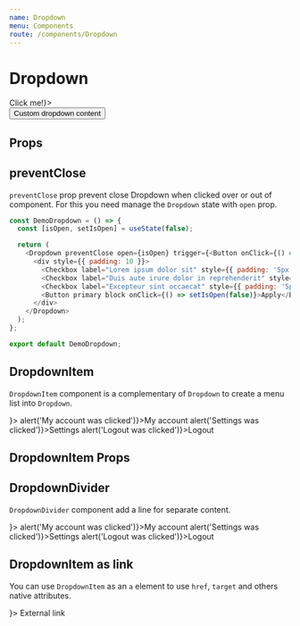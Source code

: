 ```yaml
---
name: Dropdown
menu: Components
route: /components/Dropdown
---
```



# Dropdown

<Playground>
	<Dropdown trigger={<Button>Click me!</Button>}>
		<div style={{ padding: 10 }}>
			<Button primary>Custom dropdown content</Button>
		</div>
	</Dropdown>
</Playground>

## Props

<Props of={Dropdown} />

## preventClose

`preventClose` prop prevent close Dropdown when clicked over or out of component. For this you need manage the `Dropdown` state with `open` prop.

<Playground>
	<DemoDropdown />
</Playground>

```javascript
const DemoDropdown = () => {
  const [isOpen, setIsOpen] = useState(false);

  return (
    <Dropdown preventClose open={isOpen} trigger={<Button onClick={() => setIsOpen(true)}>Click me!</Button>}>
      <div style={{ padding: 10 }}>
        <Checkbox label="Lorem ipsum dolor sit" style={{ padding: '5px 0', display: 'flex' }} />
        <Checkbox label="Duis aute irure dolor in reprehenderit" style={{ padding: '5px 0', display: 'flex' }} />
        <Checkbox label="Excepteur sint occaecat" style={{ padding: '5px 0', marginBottom: 10, display: 'flex' }} />
        <Button primary block onClick={() => setIsOpen(false)}>Apply</Button>
      </div>
    </Dropdown>
  );
};

export default DemoDropdown;
```

## DropdownItem

`DropdownItem` component is a complementary of `Dropdown` to create a menu list into `Dropdown`. 

<Playground>
	<Dropdown trigger={<Button secondary icon="more_vert" />}>
		<DropdownItem icon="account_circle" onClick={() => alert('My account was clicked')}>My account</DropdownItem>
		<DropdownItem icon="build" onClick={() => alert('Settings was clicked')}>Settings</DropdownItem>
		<DropdownItem icon="power_settings_new" onClick={() => alert('Logout was clicked')}>Logout</DropdownItem>
	</Dropdown>
</Playground>

## DropdownItem Props

<Props of={DropdownItem} />

## DropdownDivider

`DropdownDivider` component add a line for separate content. 

<Playground>
	<Dropdown trigger={<Button secondary icon="more_vert" />}>
		<DropdownItem icon="account_circle" onClick={() => alert('My account was clicked')}>My account</DropdownItem>
		<DropdownItem icon="build" onClick={() => alert('Settings was clicked')}>Settings</DropdownItem>
		<DropdownDivider />
		<DropdownItem onClick={() => alert('Logout was clicked')}>Logout</DropdownItem>
	</Dropdown>
</Playground>

## DropdownItem as link

You can use `DropdownItem` as an `a` element to use `href`, `target` and others native attributes.

<Playground>
	<Dropdown trigger={<Button secondary icon="more_vert" />}>
		<DropdownItem as="a" href="http://involves.com" target="_blank" icon="screen_share">External link</DropdownItem>
	</Dropdown>
</Playground>